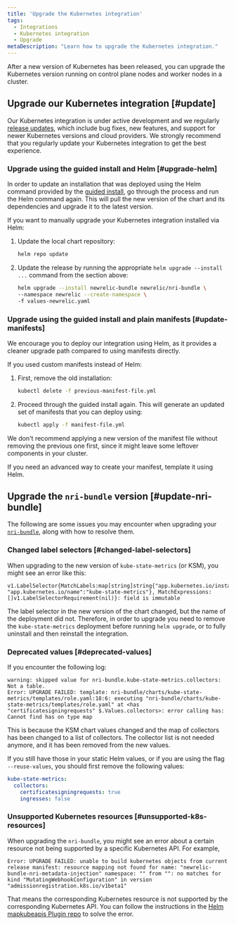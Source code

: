 ```yaml
---
title: 'Upgrade the Kubernetes integration'
tags:
  - Integrations
  - Kubernetes integration
  - Upgrade
metaDescription: "Learn how to upgrade the Kubernetes integration."
---
```


After a new version of Kubernetes has been released, you can upgrade the Kubernetes version running on control plane nodes and worker nodes in a cluster.

## Upgrade our Kubernetes integration [#update]

Our Kubernetes integration is under active development and we regularly [release updates](/docs/release-notes/infrastructure-release-notes/kubernetes-integration-release-notes/), which include bug fixes, new features, and support for newer Kubernetes versions and cloud providers. We strongly recommend that you regularly update your Kubernetes integration to get the best experience. 

### Upgrade using the guided install and Helm [#upgrade-helm]

In order to update an installation that was deployed using the Helm command provided by the [guided install](https://one.newrelic.com/nr1-core?state=51fbbd48-c8ca-ead9-bb90-af96e18d82a7), go through the process and run the Helm command again. This will pull the new version of the chart and its dependencies and upgrade it to the latest version.

If you want to manually upgrade your Kubernetes integration installed via Helm:

1. Update the local chart repository:

   ```bash
   helm repo update
   ```

2. Update the release by running the appropriate `helm upgrade --install ...` command from the section above:

   ```bash
   helm upgrade --install newrelic-bundle newrelic/nri-bundle \
   --namespace newrelic --create-namespace \
   -f values-newrelic.yaml
   ```

### Upgrade using the guided install and plain manifests [#update-manifests]

<Callout variant="tip">
   We encourage you to deploy our integration using Helm, as it provides a cleaner upgrade path compared to using manifests directly.
</Callout>

If you used custom manifests instead of Helm:

1. First, remove the old installation: 

   ```bash
   kubectl delete -f previous-manifest-file.yml
   ```

2. Proceed through the guided install again. This will generate an updated set of manifests that you can deploy using:

   ```bash
   kubectl apply -f manifest-file.yml
   ```

We don't recommend applying a new version of the manifest file without removing the previous one first, since it might leave some leftover components in your cluster.

If you need an advanced way to create your manifest, template it using Helm.

## Upgrade the `nri-bundle` version [#update-nri-bundle]

The following are some issues you may encounter when upgrading your [`nri-bundle`](https://github.com/newrelic/helm-charts/blob/master/charts/nri-bundle/README.md), along with how to resolve them. 

### Changed label selectors [#changed-label-selectors]

When upgrading to the new version of `kube-state-metrics` (or KSM), you might see an error like this:

```
v1.LabelSelector{MatchLabels:map[string]string{"app.kubernetes.io/instance":"newrelic", "app.kubernetes.io/name":"kube-state-metrics"}, MatchExpressions:[]v1.LabelSelectorRequirement(nil)}: field is immutable
```

The label selector in the new version of the chart changed, but the name of the deployment did not. Therefore, in order to upgrade you need to remove the `kube-state-metrics` deployment before running `helm upgrade`, or to fully uninstall and then reinstall the integration.

### Deprecated values [#deprecated-values]

If you encounter the following log:
```
warning: skipped value for nri-bundle.kube-state-metrics.collectors: Not a table.
Error: UPGRADE FAILED: template: nri-bundle/charts/kube-state-metrics/templates/role.yaml:18:6: executing "nri-bundle/charts/kube-state-metrics/templates/role.yaml" at <has "certificatesigningrequests" $.Values.collectors>: error calling has: Cannot find has on type map
```

This is because the KSM chart values changed and the map of collectors has been changed to a list of collectors.
The collector list is not needed anymore, and it has been removed from the new values.

If you still have those in your static Helm values, or if you are using the flag `--reuse-values`, you should first remove the following values:

```yml
kube-state-metrics:
  collectors:
    certificatesigningrequests: true
    ingresses: false
```

### Unsupported Kubernetes resources [#unsupported-k8s-resources]

When upgrading the `nri-bundle`, you might see an error about a certain resource not being supported by a specific Kubernetes API. For example,

```
Error: UPGRADE FAILED: unable to build kubernetes objects from current release manifest: resource mapping not found for name: "newrelic-bundle-nri-metadata-injection" namespace: "" from "": no matches for kind "MutatingWebhookConfiguration" in version "admissionregistration.k8s.io/v1beta1"
```

That means the corresponding Kubernetes resource is not supported by the corresponding Kubernetes API. You can follow the instructions in the [Helm mapkubeapis Plugin repo](https://github.com/helm/helm-mapkubeapis) to solve the error.
